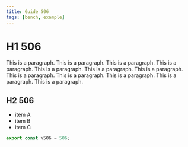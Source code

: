 ```yaml
---
title: Guide 506
tags: [bench, example]
---
```


# H1 506

This is a paragraph. This is a paragraph. This is a paragraph. This is a paragraph. This is a paragraph. This is a paragraph. This is a paragraph. This is a paragraph. This is a paragraph. This is a paragraph. This is a paragraph. This is a paragraph. 

## H2 506

- item A
- item B
- item C

```ts
export const v506 = 506;
```